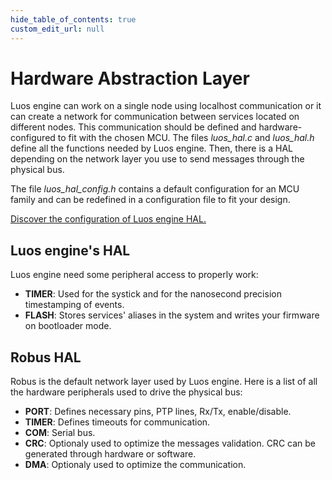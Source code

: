 ```yaml
---
hide_table_of_contents: true
custom_edit_url: null
---
```


# Hardware Abstraction Layer

Luos engine can work on a single node using localhost communication or it can create a network for communication between services located on different nodes. This communication should be defined and hardware-configured to fit with the chosen MCU. The files _luos_hal.c_ and _luos_hal.h_ define all the functions needed by Luos engine. Then, there is a HAL depending on the network layer you use to send messages through the physical bus.

The file _luos_hal_config.h_ contains a default configuration for an MCU family and can be redefined in a configuration file to fit your design. 

[Discover the configuration of Luos engine HAL.](/documentation/hardware-consideration/mcu)

## Luos engine's HAL

Luos engine need some peripheral access to properly work:

- **TIMER**: Used for the systick and for the nanosecond precision timestamping of events.
- **FLASH**: Stores services' aliases in the system and writes your firmware on bootloader mode.

## Robus HAL

Robus is the default network layer used by Luos engine. Here is a list of all the hardware peripherals used to drive the physical bus:

- **PORT**: Defines necessary pins, PTP lines, Rx/Tx, enable/disable.
- **TIMER**: Defines timeouts for communication.
- **COM**: Serial bus.
- **CRC**: Optionaly used to optimize the messages validation. CRC can be generated through hardware or software.
- **DMA**: Optionaly used to optimize the communication.
